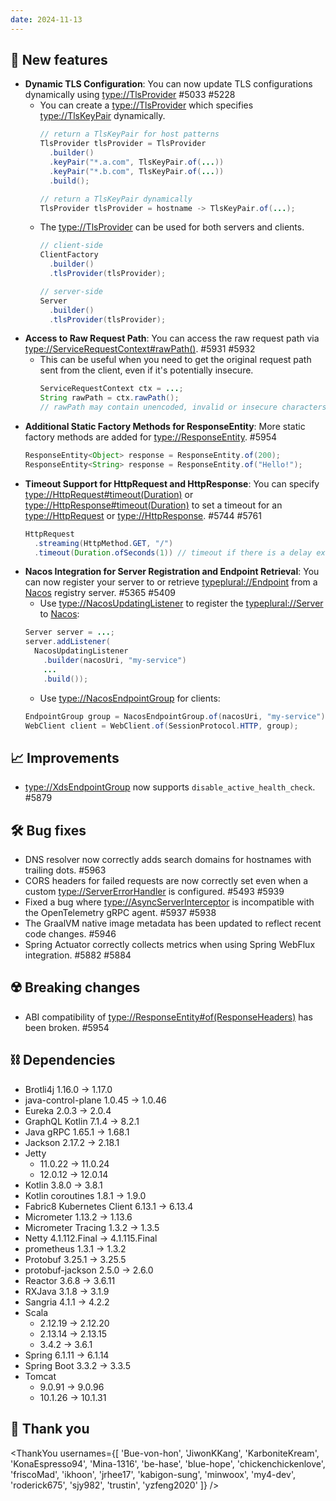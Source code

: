 ```yaml
---
date: 2024-11-13
---
```


## 🌟 New features

- **Dynamic TLS Configuration**: You can now update TLS configurations dynamically using <type://TlsProvider> #5033 #5228
  - You can create a <type://TlsProvider> which specifies <type://TlsKeyPair> dynamically.
    ```java
    // return a TlsKeyPair for host patterns
    TlsProvider tlsProvider = TlsProvider
      .builder()
      .keyPair("*.a.com", TlsKeyPair.of(...))
      .keyPair("*.b.com", TlsKeyPair.of(...))
      .build();

    // return a TlsKeyPair dynamically
    TlsProvider tlsProvider = hostname -> TlsKeyPair.of(...);
    ```
  - The <type://TlsProvider> can be used for both servers and clients.
    ```java
    // client-side
    ClientFactory
      .builder()
      .tlsProvider(tlsProvider);

    // server-side
    Server
      .builder()
      .tlsProvider(tlsProvider);
    ```
- **Access to Raw Request Path**: You can access the raw request path via <type://ServiceRequestContext#rawPath()>. #5931 #5932
  - This can be useful when you need to get the original request path sent from the client, even if it's potentially insecure.
    ```java
    ServiceRequestContext ctx = ...;
    String rawPath = ctx.rawPath();
    // rawPath may contain unencoded, invalid or insecure characters.
    ```
- **Additional Static Factory Methods for ResponseEntity**: More static factory methods are added for <type://ResponseEntity>. #5954
  ```java
  ResponseEntity<Object> response = ResponseEntity.of(200);
  ResponseEntity<String> response = ResponseEntity.of("Hello!");
  ```
- **Timeout Support for HttpRequest and HttpResponse**: You can specify <type://HttpRequest#timeout(Duration)> or <type://HttpResponse#timeout(Duration)> to set a timeout
  for an <type://HttpRequest> or <type://HttpResponse>. #5744 #5761
  ```java
  HttpRequest
    .streaming(HttpMethod.GET, "/")
    .timeout(Duration.ofSeconds(1)) // timeout if there is a delay exceeding 1 second between each data chunk
  ```
- **Nacos Integration for Server Registration and Endpoint Retrieval**: You can now register your server to or retrieve <typeplural://Endpoint> from
a [Nacos](https://nacos.io/) registry server. #5365 #5409
  - Use <type://NacosUpdatingListener> to register the <typeplural://Server> to [Nacos](https://nacos.io/):
  ```java
  Server server = ...;
  server.addListener(
    NacosUpdatingListener
      .builder(nacosUri, "my-service")
      ...
      .build());
  ```
  - Use <type://NacosEndpointGroup> for clients:
  ```java
  EndpointGroup group = NacosEndpointGroup.of(nacosUri, "my-service");
  WebClient client = WebClient.of(SessionProtocol.HTTP, group);
  ```

## 📈 Improvements

- <type://XdsEndpointGroup> now supports `disable_active_health_check`. #5879

## 🛠️ Bug fixes

- DNS resolver now correctly adds search domains for hostnames with trailing dots. #5963
- CORS headers for failed requests are now correctly set even when a custom <type://ServerErrorHandler> is configured. #5493 #5939
- Fixed a bug where <type://AsyncServerInterceptor> is incompatible with the OpenTelemetry gRPC agent. #5937 #5938
- The GraalVM native image metadata has been updated to reflect recent code changes. #5946
- Spring Actuator correctly collects metrics when using Spring WebFlux integration. #5882 #5884

## ☢️ Breaking changes

- ABI compatibility of <type://ResponseEntity#of(ResponseHeaders)> has been broken. #5954

## ⛓ Dependencies

- Brotli4j 1.16.0 → 1.17.0
- java-control-plane 1.0.45 → 1.0.46
- Eureka 2.0.3 → 2.0.4
- GraphQL Kotlin 7.1.4 → 8.2.1
- Java gRPC 1.65.1 → 1.68.1
- Jackson 2.17.2 → 2.18.1
- Jetty
  - 11.0.22 → 11.0.24
  - 12.0.12 → 12.0.14
- Kotlin 3.8.0 → 3.8.1
- Kotlin coroutines 1.8.1 → 1.9.0
- Fabric8 Kubernetes Client 6.13.1 → 6.13.4
- Micrometer 1.13.2 → 1.13.6
- Micrometer Tracing 1.3.2 → 1.3.5
- Netty 4.1.112.Final → 4.1.115.Final
- prometheus 1.3.1 → 1.3.2
- Protobuf 3.25.1 → 3.25.5
- protobuf-jackson 2.5.0 → 2.6.0
- Reactor 3.6.8 → 3.6.11
- RXJava 3.1.8 → 3.1.9
- Sangria 4.1.1 → 4.2.2
- Scala
  - 2.12.19 → 2.12.20
  - 2.13.14 → 2.13.15
  - 3.4.2 → 3.6.1
- Spring 6.1.11 → 6.1.14
- Spring Boot 3.3.2 → 3.3.5
- Tomcat
  - 9.0.91 → 9.0.96
  - 10.1.26 → 10.1.31

## 🙇 Thank you

<ThankYou usernames={[
  'Bue-von-hon',
  'JiwonKKang',
  'KarboniteKream',
  'KonaEspresso94',
  'Mina-1316',
  'be-hase',
  'blue-hope',
  'chickenchickenlove',
  'friscoMad',
  'ikhoon',
  'jrhee17',
  'kabigon-sung',
  'minwoox',
  'my4-dev',
  'roderick675',
  'sjy982',
  'trustin',
  'yzfeng2020'
]} />